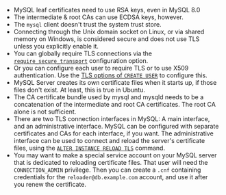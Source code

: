 - MySQL leaf certificates need to use RSA keys, even in MySQL 8.0
- The intermediate & root CAs can use ECDSA keys, however.
- The `mysql` client doesn't trust the system trust store.
- Connecting through the Unix domain socket on Linux, or via shared memory on Windows, is considered secure and does not use TLS unless you explicitly enable it.
- You can globally require TLS connections via the [`require_secure_transport`](https://dev.mysql.com/doc/refman/8.0/en/server-system-variables.html#sysvar_require_secure_transport) configuration option.
- Or you can configure each user to require TLS or to use X509 authentication. Use the [TLS options of `CREATE USER`](https://dev.mysql.com/doc/refman/8.0/en/create-user.html#create-user-tls) to configure this.
- MySQL Server creates its own certificate files when it starts up, if those files don't exist. At least, this is true in Ubuntu.
- The CA certificate bundle used by mysql and mysqld needs to be a concatenation of the intermediate and root CA certificates. The root CA alone is not sufficient.
- There are two TLS connection interfaces in MySQL: A main interface, and an administrative interface. MySQL can be configured with separate certificates and CAs for each interface, if you want. The administrative interface can be used to connect and reload the server's certificate files, using the [`ALTER INSTANCE RELOAD TLS`](https://dev.mysql.com/doc/refman/8.0/en/alter-instance.html) command.
- You may want to make a special service account on your MySQL server that is dedicated to reloading certificate files. That user will need the `CONNECTION_ADMIN` privilege. Then you can create a `.cnf` containing credentials for the `reloader@db.example.com` account, and use it after you renew the certificate.
